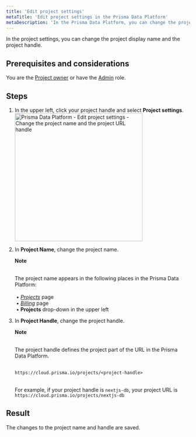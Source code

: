```yaml
---
title: 'Edit project settings'
metaTitle: 'Edit project settings in the Prisma Data Platform'
metaDescription: 'In the Prisma Data Platform, you can change the project display name and the project handle (URL) in the project settings.'
---
```


<TopBlock>

In the project settings, you can change the project display name and the project handle.

</TopBlock>

## Prerequisites and considerations

You are the [Project owner](../members/roles-permissions) or have the [Admin](../members/roles-permissions) role.

## Steps

1. In the upper left, click your project handle and select **Project settings**.
   <img
     src="../images/common/open-project-settings.png"
     alt="Prisma Data Platform - Edit project settings - Change the project name and the project URL handle"
     width="350px"
   />
2. In **Project Name**, change the project name.

   <Admonition>

   **Note**<br /><br />

   The project name appears in the following places in the Prisma Data Platform:<br /><br />
   &nbsp;• [_Projects_](https://cloud.prisma.io/projects) page<br />
   &nbsp;• [_Billing_](https://cloud.prisma.io/billing) page<br />
   &nbsp;• **Projects** drop-down in the upper left

   </Admonition>

3. In **Project Handle**, change the project handle.

   <Admonition>

   **Note**<br /><br />

   The project handle defines the project part of the URL in the Prisma Data Platform.<br /><br />

   `https://cloud.prisma.io/projects/<project-handle>`<br /><br />

   For example, if your project handle is `nextjs-db`, your project URL is `https://cloud.prisma.io/projects/nextjs-db`

   </Admonition>

## Result

The changes to the project name and handle are saved.
